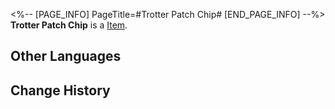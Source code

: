 <%-- [PAGE_INFO]
PageTitle=#Trotter Patch Chip#
[END_PAGE_INFO] --%>
{{Item Infobox
|title       = Trotter Patch Chip
|id          = 250204
|image       = Item Trotter Patch Chip.png
|type        = 
|invCategory = 
|rarity      = 4
|effect      = When equipped by a Trotter, greatly Enhances it.
|description = A game item in Aetherium Wars. Aether Spirits will gain a special enhanced ability after equipping it.
}}
'''Trotter Patch Chip''' is a [[Item]].

==Other Languages==
{{Other Languages
|en   = Trotter Patch Chip
|zhs  = 扑满补丁芯片
|zht  = 撲滿補丁晶片
|ja   = チップ「プーマンパッチ」
|ko   = 저금통 패치 칩
|es   = Chip de parche de Chanchito
|fr   = Puce de Magoret 2.0
|ru   = Чип с патчем для свинки-копилки
|th   = ชิปแพตช์ Trotter
|vi   = Chip Bản Vá Heo Đất
|de   = Chip: Sparschwein-Patch
|id   = Trotter Patch Chip
|pt   = Chip de Patch de Cofrinho
}}

==Change History==
{{Change History|2.0}}